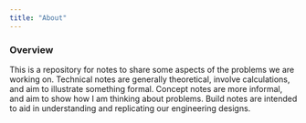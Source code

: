 ```yaml
---
title: "About"
---
```


### Overview

This is a repository for notes to share some aspects of the problems we are working on. Technical notes are generally theoretical, involve calculations, and aim to illustrate something formal.  Concept notes are more informal, and aim to show how I am thinking about problems. Build notes are intended to aid in understanding and replicating our engineering designs.